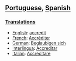 ==[[Portuguese]], [[Spanish]]==
===[[Translations]]===

*[[English]]: [[accredit]]
*[[French]]: [[Accréditer]]
*[[German]]: [[Beglaubigen sich]]
*[[Interlingua]]: [[Accreditar]]
*[[Italian]]: [[Accreditare]]